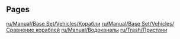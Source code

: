 
== Pages ==
[[ru/Manual/Base Set/Vehicles/Корабли]]
[[ru/Manual/Base Set/Vehicles/Сравнение кораблей]]
[[ru/Manual/Водоканалы]]
[[ru/Trash/Пристани]]
